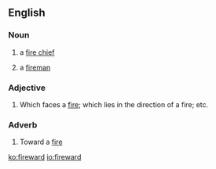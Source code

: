 ==English==

===Noun===
{{en-noun}}
# {{lb|en|obsolete}} a [[fire chief]]
# {{lb|en|obsolete}} a [[fireman]]

===Adjective===
{{en-adj}}
# Which faces a [[fire]]; which lies in the direction of a fire; etc.

===Adverb===
{{en-adv}}
# Toward a [[fire]]

[[ko:fireward]]
[[io:fireward]]